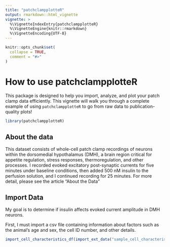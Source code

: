 ```yaml
---
title: "patchclampplotteR"
output: rmarkdown::html_vignette
vignette: >
  %\VignetteIndexEntry{patchclampplotteR}
  %\VignetteEngine{knitr::rmarkdown}
  %\VignetteEncoding{UTF-8}
---
```


```r
knitr::opts_chunk$set(
  collapse = TRUE,
  comment = "#>"
)
```

# How to use patchclampplotteR

This package is designed to help you import, analyze, and plot your patch clamp
data efficiently. This vignette will walk you through a complete example of
using `patchclampplotteR` to go from raw data to publication-quality plots!

```r
library(patchclampplotteR)
```

## About the data

This dataset consists of whole-cell patch clamp recordings of neurons within the
dorsomedial hypothalamus (DMH), a brain region critical for appetite regulation,
stress responses, thermoregulation, and other processes. I recorded evoked
excitatory post-synaptic currents for five minutes under baseline conditions,
then added 500 nM insulin to the perfusion solution, and I continued recording
for 25 minutes. For more detail, please see the article "About the Data"

## Import Data

My goal is to determine if insulin affects evoked current amplitude in DMH neurons.

First, I must import a csv file containing information about factors such as the animal's age and sex, the cell ID number, and other details.

```r
import_cell_characteristics_df(import_ext_data("sample_cell_characteristics.csv"))
```




